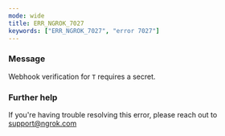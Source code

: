 ```yaml
---
mode: wide
title: ERR_NGROK_7027
keywords: ["ERR_NGROK_7027", "error 7027"]
---
```


### Message

Webhook verification for `T` requires a secret.

### Further help

If you're having trouble resolving this error, please reach out to [support@ngrok.com](mailto:support@ngrok.com?subject=Help%20with%20ERR_NGROK_7027)
